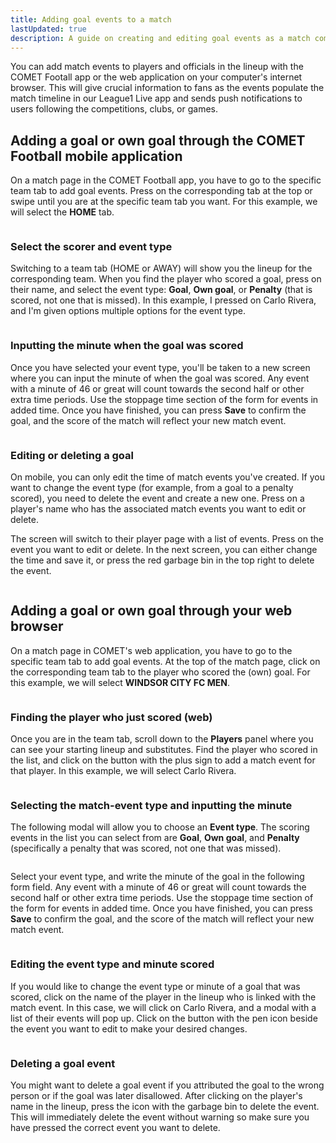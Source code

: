 ```yaml
---
title: Adding goal events to a match
lastUpdated: true
description: A guide on creating and editing goal events as a match commissioner, club referent, or club lineup manager
---
```



You can add match events to players and officials in the lineup with the COMET Footall app or the web application on your computer's internet browser. This will give crucial information to fans as the events populate the match timeline in our League1 Live app and sends push notifications to users following the competitions, clubs, or games.

## Adding a goal or own goal through the COMET Football mobile application

On a match page in the COMET Football app, you have to go to the specific team tab to add goal events. Press on the corresponding tab at the top or swipe until you are at the specific team tab you want. For this example, we will select the **HOME** tab.


<Image src={mobileMatchPage} alt='' />

### Select the scorer and event type

Switching to a team tab (HOME or AWAY) will show you the lineup for the corresponding team. When you find the player who scored a goal, press on their name, and select the event type: **Goal**, **Own goal**, or **Penalty** (that is scored, not one that is missed). In this example, I pressed on Carlo Rivera, and I'm given options multiple options for the event type.


<Image src={mobileEventType} alt='' />

### Inputting the minute when the goal was scored

Once you have selected your event type, you'll be taken to a new screen where you can input the minute of when the goal was scored. Any event with a minute of 46 or great will count towards the second half or other extra time periods. Use the stoppage time section of the form for events in added time. Once you have finished, you can press **Save** to confirm the goal, and the score of the match will reflect your new match event.


<Image src={mobileEventMinute} alt='' />

### Editing or deleting a goal

On mobile, you can only edit the time of match events you've created. If you want to change the event type (for example, from a goal to a penalty scored), you need to delete the event and create a new one. Press on a player's name who has the associated match events you want to edit or delete.

The screen will switch to their player page with a list of events. Press on the event you want to edit or delete. In the next screen, you can either change the time and save it, or press the red garbage bin in the top right to delete the event.


<Image src={mobileEditDeleteEvent} alt='' />

## Adding a goal or own goal through your web browser

On a match page in COMET's web application, you have to go to the specific team tab to add goal events. At the top of the match page, click on the corresponding team tab to the player who scored the (own) goal. For this example, we will select **WINDSOR CITY FC MEN**.


<Image src={matchSelectTeamTab} alt='' />

### Finding the player who just scored (web)

Once you are in the team tab, scroll down to the **Players** panel where you can see your starting lineup and substitutes. Find the player who scored in the list, and click on the button with the plus sign to add a match event for that player. In this example, we will select Carlo Rivera.


<Image src={playerListMatchEvent} alt='' />

### Selecting the match-event type and inputting the minute

The following modal will allow you to choose an **Event type**. The scoring events in the list you can select from are **Goal**, **Own goal**, and **Penalty** (specifically a penalty that was scored, not one that was missed).


<Image src={webMatchEventType} alt='' />

Select your event type, and write the minute of the goal in the following form field. Any event with a minute of 46 or great will count towards the second half or other extra time periods. Use the stoppage time section of the form for events in added time. Once you have finished, you can press **Save** to confirm the goal, and the score of the match will reflect your new match event.


<Image src={webGoalMinuteEvent} alt='' />

### Editing the event type and minute scored

If you would like to change the event type or minute of a goal that was scored, click on the name of the player in the lineup who is linked with the match event. In this case, we will click on Carlo Rivera, and a modal with a list of their events will pop up. Click on the button with the pen icon beside the event you want to edit to make your desired changes.


<Image src={webEditGoal} alt='' />

### Deleting a goal event

You might want to delete a goal event if you attributed the goal to the wrong person or if the goal was later disallowed. After clicking on the player's name in the lineup, press the icon with the garbage bin to delete the event. This will immediately delete the event without warning so make sure you have pressed the correct event you want to delete.


<Image src={webDeleteGoal} alt='' />

